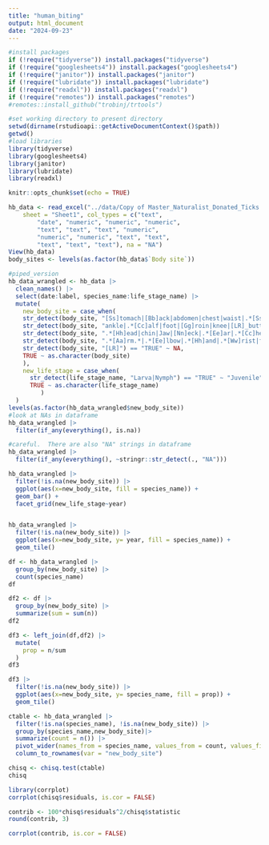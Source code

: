 ```yaml
---
title: "human_biting"
output: html_document
date: "2024-09-23"
---
```


```r

#install packages
if (!require("tidyverse")) install.packages("tidyverse")
if (!require("googlesheets4")) install.packages("googlesheets4")
if (!require("janitor")) install.packages("janitor")
if (!require("lubridate")) install.packages("lubridate")
if (!require("readxl")) install.packages("readxl")
if (!require("remotes")) install.packages("remotes")
#remotes::install_github("trobinj/trtools")

#set working directory to present directory
setwd(dirname(rstudioapi::getActiveDocumentContext()$path))
getwd()
#load libraries
library(tidyverse)
library(googlesheets4)
library(janitor)
library(lubridate)
library(readxl)

knitr::opts_chunk$set(echo = TRUE)
```
```r

hb_data <- read_excel("../data/Copy of Master_Naturalist_Donated_Ticks.xlsx", 
    sheet = "Sheet1", col_types = c("text", 
        "date", "numeric", "numeric", "numeric", 
        "text", "text", "text", "numeric", 
        "numeric", "numeric", "text", "text", 
        "text", "text", "text"), na = "NA")
View(hb_data)
body_sites <- levels(as.factor(hb_data$`Body site`))
```
```r
#piped_version
hb_data_wrangled <- hb_data |>
  clean_names() |>
  select(date:label, species_name:life_stage_name) |>
  mutate(
    new_body_site = case_when(
    str_detect(body_site, "[Ss]tomach|[Bb]ack|abdomen|chest|waist|.*[Ss]houlder|U_body") == "TRUE" ~ "TRUNK",
    str_detect(body_site, "ankle|.*[Cc]alf|foot|[Gg]roin|knee|[LR]_buttcheek|shin|.*_?[Tt]high|.*[Ll]eg|.*[Hh]ip") == "TRUE" ~ "LEG",
    str_detect(body_site, ".*[Hh]ead|chin|Jaw|[Nn]eck|.*[Ee]ar|.*[Cc]heek") == "TRUE" ~ "HEAD",
    str_detect(body_site, ".*[Aa]rm.*|.*[Ee]lbow|.*[Hh]and|.*[Ww]rist|finger") == "TRUE" ~ "ARM",
    str_detect(body_site, "[LR]") == "TRUE" ~ NA,
    TRUE ~ as.character(body_site)
    ),
    new_life_stage = case_when(
      str_detect(life_stage_name, "Larva|Nymph") == "TRUE" ~ "Juvenile",
      TRUE ~ as.character(life_stage_name)
         )
  )
levels(as.factor(hb_data_wrangled$new_body_site))
#look at NAs in dataframe
hb_data_wrangled |>
  filter(if_any(everything(), is.na))

#careful.  There are also "NA" strings in dataframe
hb_data_wrangled |>
  filter(if_any(everything(), ~stringr::str_detect(., "NA")))

```

```r
hb_data_wrangled |>
  filter(!is.na(new_body_site)) |>
  ggplot(aes(x=new_body_site, fill = species_name)) +
  geom_bar() +
  facet_grid(new_life_stage~year)


hb_data_wrangled |>
  filter(!is.na(new_body_site)) |>
  ggplot(aes(x=new_body_site, y= year, fill = species_name)) +
  geom_tile() 

```

```r
df <- hb_data_wrangled |>
  group_by(new_body_site) |>
  count(species_name) 
df

df2 <- df |>
  group_by(new_body_site) |>
  summarize(sum = sum(n))
df2

df3 <- left_join(df,df2) |>
  mutate(
    prop = n/sum
  )
df3

df3 |>
  filter(!is.na(new_body_site)) |>
  ggplot(aes(x=new_body_site, y= species_name, fill = prop)) +
  geom_tile() 

```
```r

ctable <- hb_data_wrangled |>
  filter(!is.na(species_name), !is.na(new_body_site)) |>
  group_by(species_name,new_body_site)|>
  summarize(count = n()) |>
  pivot_wider(names_from = species_name, values_from = count, values_fill = list(count=0)) |>
  column_to_rownames(var = "new_body_site")

chisq <- chisq.test(ctable)
chisq

library(corrplot)
corrplot(chisq$residuals, is.cor = FALSE)

contrib <- 100*chisq$residuals^2/chisq$statistic
round(contrib, 3)

corrplot(contrib, is.cor = FALSE)
```



